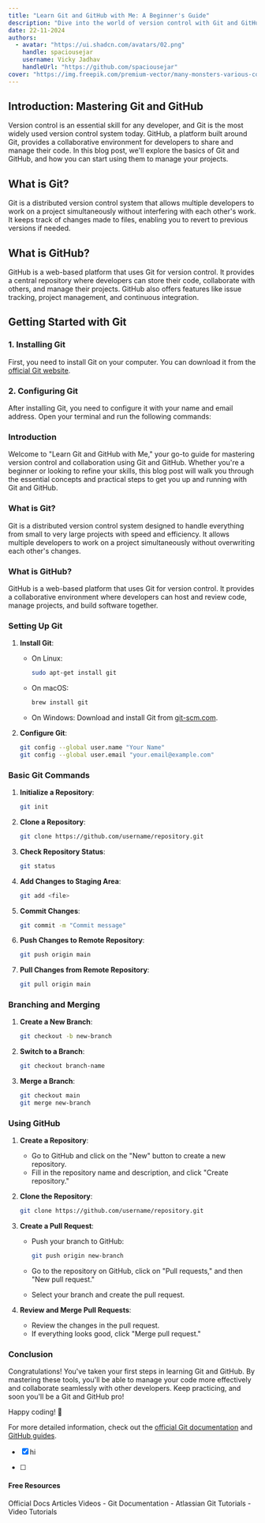 ```yaml
---
title: "Learn Git and GitHub with Me: A Beginner's Guide"
description: "Dive into the world of version control with Git and GitHub. This blog post provides a step-by-step guide for beginners to understand and use Git and GitHub effectively."
date: 22-11-2024
authors:
  - avatar: "https://ui.shadcn.com/avatars/02.png"
    handle: spaciousejar
    username: Vicky Jadhav
    handleUrl: "https://github.com/spaciousejar"
cover: "https://img.freepik.com/premium-vector/many-monsters-various-colors-doodle-come-bless-birthday-happy_577083-84.jpg?w=826"
---
```


## Introduction: Mastering Git and GitHub

Version control is an essential skill for any developer, and Git is the most widely used version control system today. GitHub, a platform built around Git, provides a collaborative environment for developers to share and manage their code. In this blog post, we'll explore the basics of Git and GitHub, and how you can start using them to manage your projects.

## What is Git?

Git is a distributed version control system that allows multiple developers to work on a project simultaneously without interfering with each other's work. It keeps track of changes made to files, enabling you to revert to previous versions if needed.

## What is GitHub?

GitHub is a web-based platform that uses Git for version control. It provides a central repository where developers can store their code, collaborate with others, and manage their projects. GitHub also offers features like issue tracking, project management, and continuous integration.

## Getting Started with Git

### 1\. Installing Git

First, you need to install Git on your computer. You can download it from the [official Git website](https://git-scm.com/).

### 2\. Configuring Git

After installing Git, you need to configure it with your name and email address. Open your terminal and run the following commands:

### Introduction

Welcome to "Learn Git and GitHub with Me," your go-to guide for mastering version control and collaboration using Git and GitHub. Whether you're a beginner or looking to refine your skills, this blog post will walk you through the essential concepts and practical steps to get you up and running with Git and GitHub.

### What is Git?

Git is a distributed version control system designed to handle everything from small to very large projects with speed and efficiency. It allows multiple developers to work on a project simultaneously without overwriting each other's changes.

### What is GitHub?

GitHub is a web-based platform that uses Git for version control. It provides a collaborative environment where developers can host and review code, manage projects, and build software together.

### Setting Up Git

1. **Install Git**:

   - On Linux:

     ```bash
     sudo apt-get install git
     ```
   - On macOS:

     ```bash
     brew install git
     ```
   - On Windows: Download and install Git from [git-scm.com](https://git-scm.com/).

2. **Configure Git**:

   ```bash
   git config --global user.name "Your Name"
   git config --global user.email "your.email@example.com"
   ```

### Basic Git Commands

1. **Initialize a Repository**:

   ```bash
   git init
   ```

2. **Clone a Repository**:

   ```bash
   git clone https://github.com/username/repository.git
   ```

3. **Check Repository Status**:

   ```bash
   git status
   ```

4. **Add Changes to Staging Area**:

   ```bash
   git add <file>
   ```

5. **Commit Changes**:

   ```bash
   git commit -m "Commit message"
   ```

6. **Push Changes to Remote Repository**:

   ```bash
   git push origin main
   ```

7. **Pull Changes from Remote Repository**:

   ```bash
   git pull origin main
   ```

### Branching and Merging

1. **Create a New Branch**:

   ```bash
   git checkout -b new-branch
   ```

2. **Switch to a Branch**:

   ```bash
   git checkout branch-name
   ```

3. **Merge a Branch**:

   ```bash
   git checkout main
   git merge new-branch
   ```

### Using GitHub

1. **Create a Repository**:

   - Go to GitHub and click on the "New" button to create a new repository.
   - Fill in the repository name and description, and click "Create repository."

2. **Clone the Repository**:

   ```bash
   git clone https://github.com/username/repository.git
   ```

3. **Create a Pull Request**:

   - Push your branch to GitHub:

     ```bash
     git push origin new-branch
     ```
   - Go to the repository on GitHub, click on "Pull requests," and then "New pull request."
   - Select your branch and create the pull request.

4. **Review and Merge Pull Requests**:

   - Review the changes in the pull request.
   - If everything looks good, click "Merge pull request."

### Conclusion

Congratulations! You've taken your first steps in learning Git and GitHub. By mastering these tools, you'll be able to manage your code more effectively and collaborate seamlessly with other developers. Keep practicing, and soon you'll be a Git and GitHub pro!

Happy coding! 🚀

For more detailed information, check out the [official Git documentation](https://git-scm.com/doc) and [GitHub guides](https://guides.github.com/). 
- [x] hi

- [ ] 
#### Free Resources

<Tabs defaultValue="official">
<TabsList>
<TabsTrigger value="official">Official Docs</TabsTrigger>
<TabsTrigger value="article">Articles</TabsTrigger>
<TabsTrigger value="video">Videos</TabsTrigger>
</TabsList>

<TabsContent value="official">
- <Link href="https://git-scm.com/docs">Git Documentation</Link>
</TabsContent>
<TabsContent value="article">
- <Link href="https://www.atlassian.com/git/tutorials">Atlassian Git Tutorials</Link>
</TabsContent>
<TabsContent value="video">
- <Link href="https://www.youtube.com/results?search_query=git+blogs+tutorial">Video Tutorials</Link>
</TabsContent>
</Tabs>
